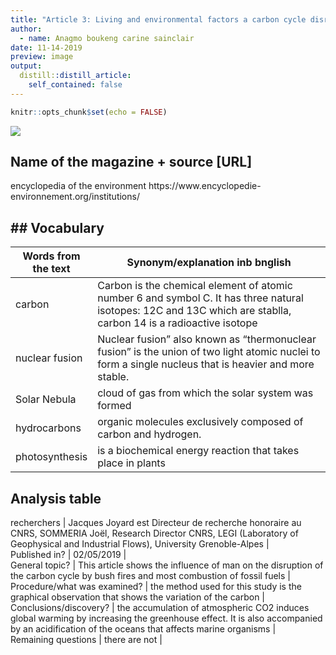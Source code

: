 ```yaml
---
title: "Article 3: Living and environmental factors a carbon cycle disrupted by human activities"
author:
  - name: Anagmo boukeng carine sainclair
date: 11-14-2019
preview: image
output:
  distill::distill_article:
    self_contained: false
---
```


```r
knitr::opts_chunk$set(echo = FALSE)
```

![](http://imagesbiogeolfxm.free.fr/environnement/original/cycle%20du%20carbone%2010.jpg) 

## Name of the magazine + source [URL] 

 encyclopedia of the environment https://www.encyclopedie-environnement.org/institutions/

## Vocabulary 
-------------------------------------------------------------------------------------------------------------------------------------------------------------------------------------------------------------------------------------------------------------------------

|  Words from the text                |   Synonym/explanation inb bnglish                                                                                   |
--------------------------------------|----------------------------------------------------------------------------------------------------------------------|
|  carbon                             |   Carbon is the chemical element of atomic number 6 and symbol C. It has three natural isotopes: 12C and 13C which are stablla, carbon 14 is a radioactive isotope           |                                                                                                                                                                                                                                      
|  nuclear fusion                     |   Nuclear fusion" also known as "thermonuclear fusion" is the union of two light atomic nuclei to form a single nucleus that is heavier and more stable.                                     |                                                                                                                                                                                                     
|  Solar Nebula                       |   cloud of gas from which the solar system was formed                                                                                                                                                                                                                                                                                          |
|  hydrocarbons                       |   organic molecules exclusively composed of carbon and hydrogen.                                                                                                                                                                                                                                                                                                                           |
| photosynthesis                      |   is a biochemical energy reaction that takes place in plants                                                                    |


## Analysis table 

| recherchers                                      | Jacques Joyard est Directeur de recherche honoraire au CNRS, SOMMERIA Joël, Research Director CNRS, LEGI (Laboratory of Geophysical and Industrial Flows), University Grenoble-Alpes   |
| Published in?                                    | 02/05/2019                                                                                                                      |
| General topic?                                   |  This article shows the influence of man on the disruption of the carbon cycle by bush fires and most combustion of fossil fuels   |
| Procedure/what was examined?                     | the method used for this study is the graphical observation that shows the variation of the carbon                              |
| Conclusions/discovery?                           |  the accumulation of atmospheric CO2 induces global warming by increasing the greenhouse effect. It is also accompanied by an acidification of the oceans that affects marine organisms                                                                                                                            |
| Remaining questions                              | there are not                |


